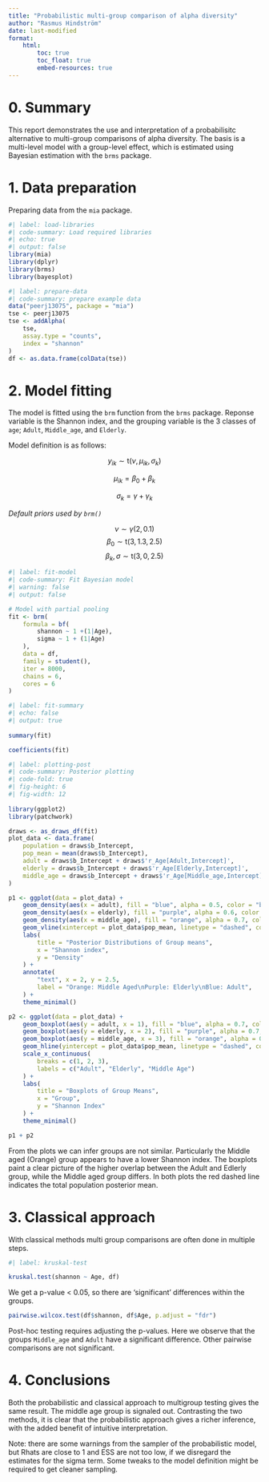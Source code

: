 ```yaml
---
title: "Probabilistic multi-group comparison of alpha diversity"
author: "Rasmus Hindström"
date: last-modified
format:
    html:
        toc: true
        toc_float: true
        embed-resources: true
---
```


# 0. Summary

This report demonstrates the use and interpretation of a probabilisitc alternative
to multi-group comparisons of alpha diversity. The basis is a multi-level model
with a group-level effect, which is estimated using Bayesian estimation with the `brms` package.


# 1. Data preparation

Preparing data from the `mia` package.

```r
#| label: load-libraries
#| code-summary: Load required libraries
#| echo: true
#| output: false
library(mia)
library(dplyr)
library(brms)
library(bayesplot)
```

```r
#| label: prepare-data
#| code-summary: prepare example data
data("peerj13075", package = "mia")
tse <- peerj13075
tse <- addAlpha(
    tse,
    assay.type = "counts",
    index = "shannon"
)
df <- as.data.frame(colData(tse))
```

# 2. Model fitting

The model is fitted using the `brm` function from the `brms` package.
Reponse variable is the Shannon index, and the grouping variable is the 3 classes
of `age`; `Adult`, `Middle_age`, and `Elderly`.

Model definition is as follows:

$$
y_{ik} \sim \text{t}(\nu, \mu_{ik}, \sigma_k)
$$

$$
\mu_{ik} = \beta_0 + \beta_k
$$

$$
\sigma_k = \gamma + \gamma_k
$$

*Default priors used by `brm()`*

$$
\nu \sim \gamma(2, 0.1)
$$
$$
\beta_0 \sim \text{t}(3, 1.3, 2.5)
$$
$$
\beta_k, \sigma \sim \text{t}(3, 0, 2.5)
$$


```r
#| label: fit-model
#| code-summary: Fit Bayesian model
#| warning: false
#| output: false 

# Model with partial pooling
fit <- brm(
    formula = bf(
        shannon ~ 1 +(1|Age),
        sigma ~ 1 + (1|Age)
    ),
    data = df,
    family = student(),
    iter = 8000,
    chains = 6,
    cores = 6
) 
```

```r
#| label: fit-summary
#| echo: false
#| output: true
    
summary(fit)

coefficients(fit)
```

```r
#| label: plotting-post
#| code-summary: Posterior plotting
#| code-fold: true
#| fig-height: 6
#| fig-width: 12  
  
library(ggplot2)
library(patchwork)

draws <- as_draws_df(fit)
plot_data <- data.frame(
    population = draws$b_Intercept,
    pop_mean = mean(draws$b_Intercept),
    adult = draws$b_Intercept + draws$'r_Age[Adult,Intercept]',
    elderly = draws$b_Intercept + draws$'r_Age[Elderly,Intercept]',
    middle_age = draws$b_Intercept + draws$'r_Age[Middle_age,Intercept]'
)

p1 <- ggplot(data = plot_data) +
    geom_density(aes(x = adult), fill = "blue", alpha = 0.5, color = "blue") +
    geom_density(aes(x = elderly), fill = "purple", alpha = 0.6, color = "purple") +
    geom_density(aes(x = middle_age), fill = "orange", alpha = 0.7, color = "orange") +
    geom_vline(xintercept = plot_data$pop_mean, linetype = "dashed", color = "red", linewidth = 1) +
    labs(
        title = "Posterior Distributions of Group means",
        x = "Shannon index",
        y = "Density"
    ) +
    annotate(
        "text", x = 2, y = 2.5,
        label = "Orange: Middle Aged\nPurple: Elderly\nBlue: Adult",
    ) +
    theme_minimal()

p2 <- ggplot(data = plot_data) +
    geom_boxplot(aes(y = adult, x = 1), fill = "blue", alpha = 0.7, color = "black") +
    geom_boxplot(aes(y = elderly, x = 2), fill = "purple", alpha = 0.7, color = "black") +
    geom_boxplot(aes(y = middle_age, x = 3), fill = "orange", alpha = 0.7, color = "black") +
    geom_hline(yintercept = plot_data$pop_mean, linetype = "dashed", color = "red", linewidth = 1) +
    scale_x_continuous(
        breaks = c(1, 2, 3),
        labels = c("Adult", "Elderly", "Middle Age")
    ) +
    labs(
        title = "Boxplots of Group Means",
        x = "Group",
        y = "Shannon Index"
    ) +
    theme_minimal()

p1 + p2
```

From the plots we can infer groups are not similar. Particularly the 
Middle aged (Orange) group appears to have a lower Shannon index. The boxplots 
paint a clear picture of the higher overlap between the Adult and Edlerly group,
while the Middle aged group differs. In both plots the red dashed line indicates 
the total population posterior mean.

# 3. Classical approach

With classical methods multi group comparisons are often done in multiple steps. 

```r
#| label: kruskal-test

kruskal.test(shannon ~ Age, df)
```

We get a p-value < 0.05, so there are 'significant' differences within the groups.

```r
pairwise.wilcox.test(df$shannon, df$Age, p.adjust = "fdr")
```

Post-hoc testing requires adjusting the p-values. Here we observe
that the groups `Middle_age` and `Adult` have a significant difference.
Other pairwise comparisons are not significant. 

# 4. Conclusions

Both the probabilistic and classical approach to multigroup testing gives the same result. 
The middle age group is signaled out. Contrasting the two methods, it is clear
that the probabilistic approach gives a richer inference, with the added benefit
of intuitive interpretation. 

Note: there are some warnings from the sampler of the probabilistic model,
but Rhats are close to 1 and ESS are not too low, if we disregard the estimates for 
the sigma term. Some tweaks to the model definition might be required to get cleaner
sampling. 